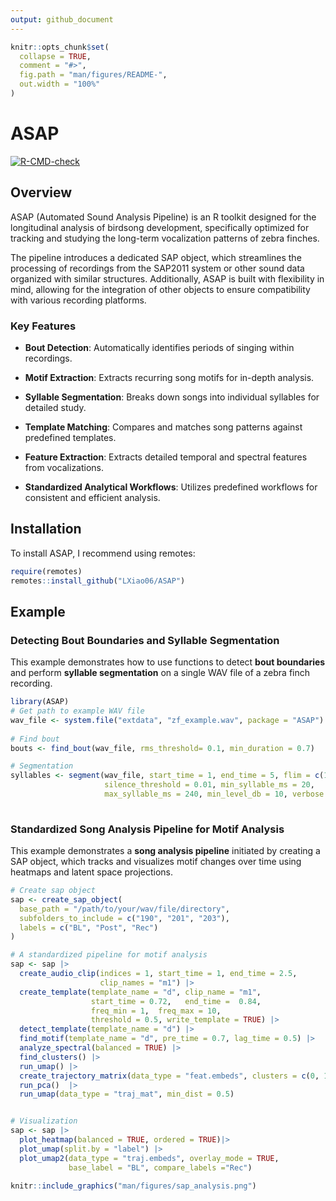 ```yaml
---
output: github_document
---
```


<!-- README.md is generated from README.Rmd. Please edit that file -->

```r
knitr::opts_chunk$set(
  collapse = TRUE,
  comment = "#>",
  fig.path = "man/figures/README-",
  out.width = "100%"
)
```

# ASAP

<!-- badges: start -->

[![R-CMD-check](https://github.com/LXiao06/ASAP/actions/workflows/R-CMD-check.yaml/badge.svg)](https://github.com/LXiao06/ASAP/actions/workflows/R-CMD-check.yaml)

<!-- badges: end -->

## Overview

ASAP (Automated Sound Analysis Pipeline) is an R toolkit designed for the longitudinal analysis of birdsong development, specifically optimized for tracking and studying the long-term vocalization patterns of zebra finches. 

The pipeline introduces a dedicated SAP object, which streamlines the processing of recordings from the SAP2011 system or other sound data organized with similar structures. Additionally, ASAP is built with flexibility in mind, allowing for the integration of other objects to ensure compatibility with various recording platforms.

### Key Features

- **Bout Detection**: Automatically identifies periods of singing within recordings.

- **Motif Extraction**: Extracts recurring song motifs for in-depth analysis.

- **Syllable Segmentation**: Breaks down songs into individual syllables for detailed study.

- **Template Matching**: Compares and matches song patterns against predefined templates.

- **Feature Extraction**: Extracts detailed temporal and spectral features from vocalizations.

- **Standardized Analytical Workflows**: Utilizes predefined workflows for consistent and efficient analysis.

## Installation

To install ASAP, I recommend using remotes:

```r
require(remotes)
remotes::install_github("LXiao06/ASAP")
```

## Example

### Detecting Bout Boundaries and Syllable Segmentation

This example demonstrates how to use functions to detect **bout boundaries** and perform **syllable segmentation** on a single WAV file of a zebra finch recording.

```r
library(ASAP)
# Get path to example WAV file
wav_file <- system.file("extdata", "zf_example.wav", package = "ASAP")
  
# Find bout
bouts <- find_bout(wav_file, rms_threshold= 0.1, min_duration = 0.7)

# Segmentation 
syllables <- segment(wav_file, start_time = 1, end_time = 5, flim = c(1, 8),
                     silence_threshold = 0.01, min_syllable_ms = 20, 
                     max_syllable_ms = 240, min_level_db = 10, verbose = FALSE)
  
```

### Standardized Song Analysis Pipeline for Motif Analysis

This example demonstrates a **song analysis pipeline** initiated by creating a SAP object, which tracks and visualizes motif changes over time using heatmaps and latent space projections.

```r
# Create sap object 
sap <- create_sap_object(
  base_path = "/path/to/your/wav/file/directory",
  subfolders_to_include = c("190", "201", "203"),
  labels = c("BL", "Post", "Rec")
)

# A standardized pipeline for motif analysis
sap <- sap |>
  create_audio_clip(indices = 1, start_time = 1, end_time = 2.5,
                    clip_names = "m1") |>
  create_template(template_name = "d", clip_name = "m1",
                  start_time = 0.72,   end_time =  0.84,
                  freq_min = 1,  freq_max = 10,
                  threshold = 0.5, write_template = TRUE) |>
  detect_template(template_name = "d") |>
  find_motif(template_name = "d", pre_time = 0.7, lag_time = 0.5) |>
  analyze_spectral(balanced = TRUE) |>
  find_clusters() |>
  run_umap() |>
  create_trajectory_matrix(data_type = "feat.embeds", clusters = c(0, 1), balanced = TRUE) |>
  run_pca()  |>
  run_umap(data_type = "traj_mat", min_dist = 0.5)


# Visualization
sap <- sap |>
  plot_heatmap(balanced = TRUE, ordered = TRUE)|>
  plot_umap(split.by = "label") |>
  plot_umap2(data_type = "traj.embeds", overlay_mode = TRUE, 
             base_label = "BL", compare_labels ="Rec")

```

```r
knitr::include_graphics("man/figures/sap_analysis.png")
```
